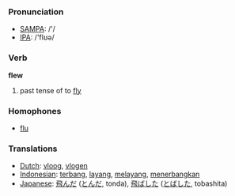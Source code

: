 === Pronunciation ===
*[[w:SAMPA|SAMPA]]: /'/
*[[w:IPA|IPA]]: /'flʊə/

=== Verb ===

'''flew'''

# past tense of to [[fly]]

=== Homophones ===

*[[flu]]

=== Translations ===
*[[Dutch]]: [[vloog]], [[vlogen]]
*[[Indonesian]]: [[terbang]], [[layang]], [[layang|melayang]], [[terbang|menerbangkan]]
*[[Japanese]]: [[飛んだ]] ([[とんだ]], tonda), [[飛ばした]] ([[とばした]], tobashita)
